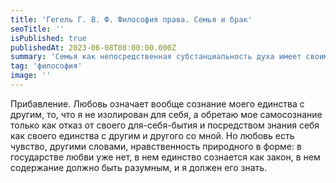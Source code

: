 ```yaml
---
title: 'Гегель Г. В. Ф. Философия права. Семья и брак'
seoTitle: ''
isPublished: true
publishedAt: 2023-06-08T08:00:00.000Z
summary: 'Семья как непосредственная субстанциальность духа имеет своим определением свое чувствующее себя единство, любовь, так что умонастроение внутри семьи состоит в обладании самосознанием своей индивидуальности в этом единстве как в себе и для себя сущей существенности, чтобы являть себя в ней не как лицо для себя, а как член этого единства.'
tag: 'философия'
image: ''
---
```


Прибавление. Любовь означает вообще сознание моего единства с другим, то, что я не изолирован
для себя, а обретаю мое самосознание только как отказ от своего для-себя-бытия и посредством
знания себя как своего единства с другим и другого со мной. Но любовь есть чувство, другими
словами, нравственность природного в форме: в государстве любви уже нет, в нем единство
сознается как закон, в нем содержание должно быть разумным, и я должен его знать.
